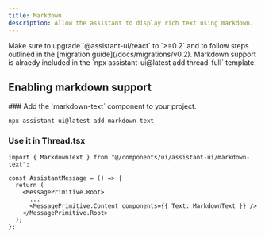 ```yaml
---
title: Markdown
description: Allow the assistant to display rich text using markdown.
---
```



<Callout type="warning" emoji="⚠️">
  Make sure to upgrade `@assistant-ui/react` to `>=0.2` and to follow steps outlined in the [migration guide](/docs/migrations/v0.2).
</Callout>

<Callout type="info" emoji="💡">
  Markdown support is alraedy included in the `npx assistant-ui@latest add thread-full` template.
</Callout>

## Enabling markdown support

<Steps>
### Add the `markdown-text` component to your project.

```tsx
npx assistant-ui@latest add markdown-text
```

### Use it in Thread.tsx

```tsx
import { MarkdownText } from "@/components/ui/assistant-ui/markdown-text";

const AssistantMessage = () => {
  return (
    <MessagePrimitive.Root>
      ...
      <MessagePrimitive.Content components={{ Text: MarkdownText }} />
    </MessagePrimitive.Root>
  );
};
```
</Steps>